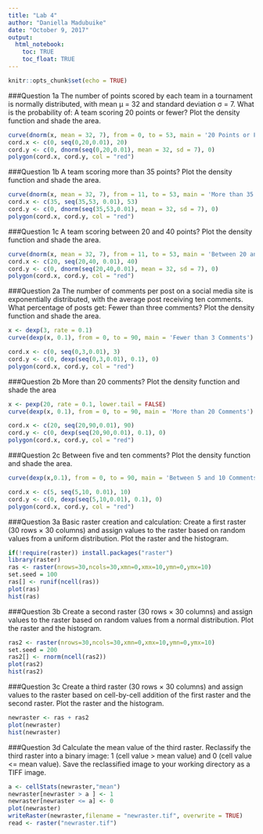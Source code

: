 ```yaml
---
title: "Lab 4"
author: "Daniella Madubuike"
date: "October 9, 2017"
output: 
  html_notebook:
    toc: TRUE
    toc_float: TRUE
---
```



```r
knitr::opts_chunk$set(echo = TRUE)
```

###Question 1a
The number of points scored by each team in a tournament is normally distributed, with
mean μ = 32 and standard deviation σ = 7. What is the probability of: A team scoring 20 points or fewer? Plot the density function and shade the area. 
```r
curve(dnorm(x, mean = 32, 7), from = 0, to = 53, main = '20 Points or Fewer')
cord.x <- c(0, seq(0,20,0.01), 20)
cord.y <- c(0, dnorm(seq(0,20,0.01), mean = 32, sd = 7), 0)
polygon(cord.x, cord.y, col = "red")
```

###Question 1b
A team scoring more than 35 points? Plot the density function and shade the area.
```r
curve(dnorm(x, mean = 32, 7), from = 11, to = 53, main = 'More than 35 Points')
cord.x <- c(35, seq(35,53, 0.01), 53)
cord.y <- c(0, dnorm(seq(35,53,0.01), mean = 32, sd = 7), 0)
polygon(cord.x, cord.y, col = "red")
```

###Question 1c
A team scoring between 20 and 40 points? Plot the density function and shade the area. 
```r
curve(dnorm(x, mean = 32, 7), from = 11, to = 53, main = 'Between 20 and 40 points')
cord.x <- c(20, seq(20,40, 0.01), 40)
cord.y <- c(0, dnorm(seq(20,40,0.01), mean = 32, sd = 7), 0)
polygon(cord.x, cord.y, col = "red")
```

###Question 2a
The number of comments per post on a social media site is exponentially distributed, with the
average post receiving ten comments. What percentage of posts get: Fewer than three comments? Plot the density function and shade the area.

```r
x <- dexp(3, rate = 0.1)
curve(dexp(x, 0.1), from = 0, to = 90, main = 'Fewer than 3 Comments')

cord.x <- c(0, seq(0,3,0.01), 3)
cord.y <- c(0, dexp(seq(0,3,0.01), 0.1), 0)
polygon(cord.x, cord.y, col = "red")
```

###Question 2b
More than 20 comments? Plot the density function and shade the area
```r
x <- pexp(20, rate = 0.1, lower.tail = FALSE) 
curve(dexp(x, 0.1), from = 0, to = 90, main = 'More than 20 Comments')

cord.x <- c(20, seq(20,90,0.01), 90)
cord.y <- c(0, dexp(seq(20,90,0.01), 0.1), 0)
polygon(cord.x, cord.y, col = "red")
```

###Question 2c
Between five and ten comments? Plot the density function and shade the area. 
```r
curve(dexp(x,0.1), from = 0, to = 90, main = 'Between 5 and 10 Comments')

cord.x <- c(5, seq(5,10, 0.01), 10)
cord.y <- c(0, dexp(seq(5,10,0.01), 0.1), 0)
polygon(cord.x, cord.y, col = "red")
```

###Question 3a
Basic raster creation and calculation: Create a first raster (30 rows × 30 columns) and assign values to the raster based on
random values from a uniform distribution. Plot the raster and the histogram.
```r
if(!require(raster)) install.packages("raster")
library(raster)
ras <- raster(nrows=30,ncols=30,xmn=0,xmx=10,ymn=0,ymx=10)
set.seed = 100
ras[] <- runif(ncell(ras))
plot(ras)
hist(ras)
```

###Question 3b
Create a second raster (30 rows × 30 columns) and assign values to the raster based
on random values from a normal distribution. Plot the raster and the histogram.
```r
ras2 <- raster(nrows=30,ncols=30,xmn=0,xmx=10,ymn=0,ymx=10)
set.seed = 200
ras2[] <- rnorm(ncell(ras2))
plot(ras2)
hist(ras2)
```

###Question 3c
Create a third raster (30 rows × 30 columns) and assign values to the raster based on
cell-by-cell addition of the first raster and the second raster. Plot the raster and the
histogram.

```r
newraster <- ras + ras2
plot(newraster)
hist(newraster)
```

###Question 3d
Calculate the mean value of the third raster. Reclassify the third raster into a binary
image: 1 (cell value > mean value) and 0 (cell value <= mean value). Save the
reclassified image to your working directory as a TIFF image.
```r
a <- cellStats(newraster,"mean")
newraster[newraster > a ] <- 1
newraster[newraster <= a] <- 0
plot(newraster)
writeRaster(newraster,filename = "newraster.tif", overwrite = TRUE)
read <- raster("newraster.tif")
```